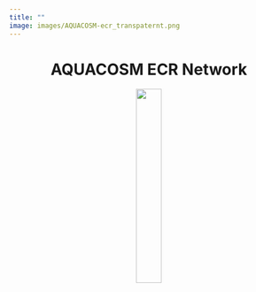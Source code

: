```yaml
---
title: ""
image: images/AQUACOSM-ecr_transpaternt.png
---
```



# AQUACOSM ECR Network {style="text-align: center"}


<center>
<img src="images/AQUACOSM-ecr_transpaternt.png" width="30%"/> 
<!-- ![](images/AQUACOSM-ecr_transpaternt.png){fig-align="center" width = "250"} -->
</center>
